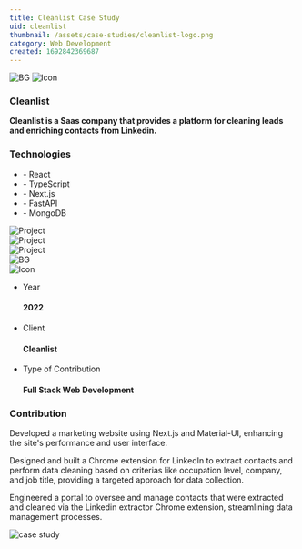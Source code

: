 ```yaml
---
title: Cleanlist Case Study
uid: cleanlist
thumbnail: /assets/case-studies/cleanlist-logo.png
category: Web Development
created: 1692842369687
---
```


<PortfolioHeader media="/assets/case-studies/cleanlist-logo-larger.png" />

<div className="container">
  <div data-aos="zoom-in">
    <div class="d-flex project-infos-wrap shadow-box mb-24">
      <img src="/assets/bg1.png" alt="BG" class="bg-img" />
      <img src="/assets/icons/icon2-2.png" alt="Icon" />
      <div class="project-details-info flex-1">
        <h3>Cleanlist</h3>
        <p>
          <b>
            Cleanlist is a Saas company that provides a platform for cleaning
            leads and enriching contacts from Linkedin.
          </b>
        </p>
      </div>
      <div class="project-details-info flex-1">
        <h3>Technologies</h3>
        <ul>
          <li>- React</li>
          <li>- TypeScript</li>
          <li>- Next.js</li>
          <li>- FastAPI</li>
          <li>- MongoDB</li>
        </ul>
      </div>
    </div>
  </div>
  <div class="project-details-2-img mb-24" data-aos="zoom-in">
    <img src="/assets/case-studies/cleanlist-banner-1.png" alt="Project" />
  </div>
  <div class="row mb-24">
    <div class="col-md-6" data-aos="zoom-in">
      <div class="project-details-3-img">
        <img
          src="/assets/case-studies/cleanlist-thumbnail-1.png"
          alt="Project"
        />
      </div>
    </div>
    <div class="col-md-6" data-aos="zoom-in">
      <div class="project-details-3-img">
        <img
          src="/assets/case-studies/cleanlist-thumbnail-2.png"
          alt="Project"
        />
      </div>
    </div>
  </div>
  <div data-aos="zoom-in">
    <div class="project-about-2 d-flex shadow-box mb-24">
      <img src="/assets/bg1.png" alt="BG" class="bg-img" />
      <div class="left-details">
        <img src="/assets/icons/icon3-2.png" alt="Icon" />
        <ul>
          <li>
            <p>Year</p>
            <h4>2022</h4>
          </li>
          <li>
            <p>Client</p>
            <h4>Cleanlist</h4>
          </li>
          <li>
            <p>Type of Contribution</p>
            <h4>Full Stack Web Development</h4>
          </li>
        </ul>
      </div>
      <div class="right-details">
        <h3>Contribution</h3>
        <p>
          Developed a marketing website using Next.js and Material-UI, enhancing
          the site's performance and user interface.
        </p>
        <p>
          Designed and built a Chrome extension for LinkedIn to extract contacts
          and perform data cleaning based on criterias like occupation level,
          company, and job title, providing a targeted approach for data
          collection.
        </p>
        <p>
          Engineered a portal to oversee and manage contacts that were extracted
          and cleaned via the Linkedin extractor Chrome extension, streamlining
          data management processes.
        </p>
      </div>
    </div>
  </div>
</div>

<div className="project-details-img" data-aos="zoom-in">
  <img src="/assets/case-studies/cleanlist-banner-2.png" alt="case study" />
</div>

<PortfolioFooter />
